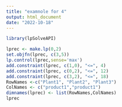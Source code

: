 ```yaml
---
title: "examnole for 4"
output: html_document
date: "2022-10-18"
---
```


```r
library(lpSolveAPI)
```
```r
lprec <- make.lp(0,2)
set.objfn(lprec, c(3,5))
lp.control(lprec,sense='max')
add.constraint(lprec, c(1,0), "<=", 4)
add.constraint(lprec, c(0,2), "<=", 12)
add.constraint(lprec, c(3,2), "<=", 18)
RowNames <-c("Plant1", "Plant2", "Plant3")
ColNames <- c("product1","product1")
dimnames(lprec) <- list(RowNames,ColNames)
lprec
```


